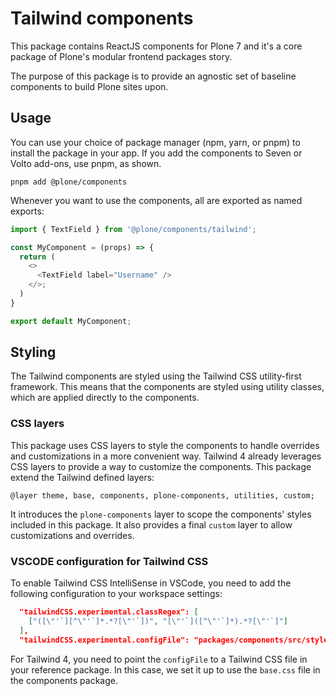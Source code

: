 
<Meta title="Tailwind/Introduction" />


# Tailwind components

This package contains ReactJS components for Plone 7 and it's a core package of Plone's modular frontend packages story.

The purpose of this package is to provide an agnostic set of baseline components to build Plone sites upon.

## Usage

You can use your choice of package manager (npm, yarn, or pnpm) to install the package in your app.
If you add the components to Seven or Volto add-ons, use pnpm, as shown.

```shell
pnpm add @plone/components
```

Whenever you want to use the components, all are exported as named exports:

```ts
import { TextField } from '@plone/components/tailwind';

const MyComponent = (props) => {
  return (
    <>
      <TextField label="Username" />
    </>;
  )
}

export default MyComponent;
```

## Styling

The Tailwind components are styled using the Tailwind CSS utility-first framework.
This means that the components are styled using utility classes, which are applied directly to the components.

### CSS layers

This package uses CSS layers to style the components to handle overrides and customizations in a more convenient way.
Tailwind 4 already leverages CSS layers to provide a way to customize the components.
This package extend the Tailwind defined layers:
```
@layer theme, base, components, plone-components, utilities, custom;
```

It introduces the `plone-components` layer to scope the components' styles included in this package.
It also provides a final `custom` layer to allow customizations and overrides.

### VSCODE configuration for Tailwind CSS

To enable Tailwind CSS IntelliSense in VSCode, you need to add the following configuration to your workspace settings:

```json
  "tailwindCSS.experimental.classRegex": [
    ["([\"'`][^\"'`]*.*?[\"'`])", "[\"'`]([^\"'`]*).*?[\"'`]"]
  ],
  "tailwindCSS.experimental.configFile": "packages/components/src/styles/tailwind/base.css",
```

For Tailwind 4, you need to point the `configFile` to a Tailwind CSS file in your reference package.
In this case, we set it up to use the `base.css` file in the components package.
